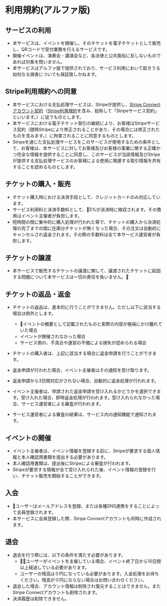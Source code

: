 # 利用規約(アルファ版)

## サービスの利用

* 本サービスは、イベントを開催し、そのチケットを電子チケットとして販売し、QRコードで受付業務を行えるサービスです。
* 開催イベントは、演奏会・講演会など、各法律と公共風俗に反しないものであれば対象を問いません。
* 本サービスはアルファ版で提供されており、サービス利用において起きうる如何なる損害についても保証致しかねます。

## Stripe利用規約への同意

* 本サービスにおける支払処理サービスは、Stripeが提供し、<a href="https://stripe.com/connect-account/legal">Stripe Connectアカウント契約</a>（<a href="https://stripe.com/legal">Stripe利用規約</a>を含み、総称して「Stripeサービス契約」といいます。）に従うものとします。
* 本サービスにおける電子チケット取引の継続により、お客様はStripeサービス契約（随時Stripeにより修正されることがあり、その場合には修正されたものを含みます。）に拘束されることに同意するものとします。
* Stripeを通じた支払処理サービスをこのサービスが使用するための条件として、お客様は、本サービスに対してお客様及びお客様の事業に関する正確かつ完全な情報を提供することに同意し、このサービスが当該情報及びStripeが提供する支払処理サービスのお客様による使用に関連する取引情報を共有することを認めるものとします。

## チケットの購入・販売

* チケット購入時における決済手段として、クレジットカードのみ対応しています。
* サービス利用料と決済手数料として、5%が決済時に徴収されます。その費用はイベント主催者が負担します。
* 短時間の間に集中的に購入処理が行われた等で、チケットの購入から決済処理の完了までの間に在庫分チケットが無くなった場合、その注文は自動的にキャンセルされ返金されます。その際の手数料は全て本サービス運営者が負担します。

## チケットの譲渡

* 本サービスで販売するチケットの譲渡に関して、譲渡されたチケットに起因する問題について本サービスは一切の責任を負いません。

## チケットの返品・返金

* チケットの返品は、基本的に行うことができません。ただし以下に該当する場合は例外とします。
    * イベントの概要として記載されたものと実際の内容が極端にかけ離れていた場合
    * イベントが開催されなかった場合
    * サービス側の、不具合や運営の不備による損失が認められる場合

* チケットの購入者は、上記に該当する場合に返金申請を行うことができます。
* 返金申請が行われた場合、イベント主催者はその通知を受け取ります。
* 返金申請から3日間対応がされない場合、自動的に返金処理が行われます。
* イベント主催者は、申請された返金申請を受け入れるかどうかを選択できます。受け入れた場合、即時返金処理が行われます。受け入れられなかった場合、サービス運営者による審査が行われます。
* サービス運営者による審査の結果は、サービス内の通知機能で通知されます。

## イベントの開催

* イベント主催者は、イベント情報を登録する前に、Stripeが要求する個人情報と本人確認用書類を提出する必要があります。
* 本人確認用書類は、提出後にStripeによる審査が行われます。
* Stripeが要求する情報が全て受け入れられた後、イベント情報の登録を行い、チケット販売を開始することができます。

## 入会

* ユーザーはメールアドレスを登録、または各種SNS連携をすることによって会員登録されます。
* 本サービスに会員登録した際、Stripe Connectアカウントも同時に作成されます。

## 退会

* 退会を行う際には、以下の条件を満たす必要があります。
    * ユーザーがイベントを主催している場合、イベント終了日から10日間以上経過している必要があります。
    * ユーザーの残高は０円になっている必要があります。入金処理をお待ちください。残高が０円にならない場合はお問い合わせください。
* 退会した場合、アカウント情報は削除され復元することはできません。またStripe Connectアカウントも削除されます。
* 決済履歴は削除できません。